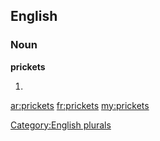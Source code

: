 ==English==

===Noun===
'''prickets'''

# {{plural of|[[pricket]]}}

[[Category:English plurals]]

[[ar:prickets]]
[[fr:prickets]]
[[my:prickets]]
